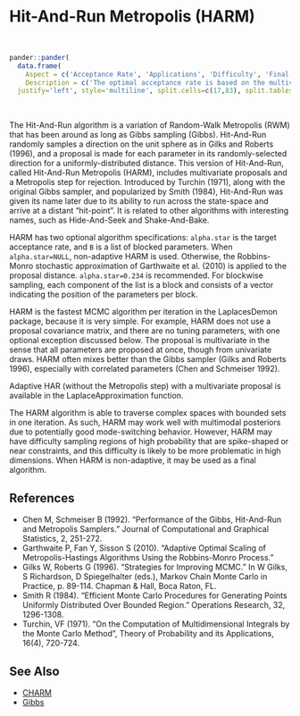 # Hit-And-Run Metropolis (<a name='harm'>HARM</a>)

<br>
```r
pander::pander(
  data.frame(
    Aspect = c('Acceptance Rate', 'Applications', 'Difficulty', 'Final Algorithm?', 'Proposal'),
    Description = c('The optimal acceptance rate is based on the multivariate normality of the marginal posterior distributions, and ranges from 44% for one parameter to 23.4% for five or more parameters. The observed acceptance rate may be suitable in the interval [15%,50%].', 'This is a widely applicable, general-purpose algorithm.','This algorithm is easy for a beginner. There are no required algorithm specifications (though two are optional) and tuning is unnecessary.','Yes, if not adaptive.', 'Blockwise or Multivariate. Proposals are multivariate only in the sense that proposals for multiple parameters are generated at once. However, proposals are not generated with a multivariate distribution and a proposal covariance matrix.')),
  justify='left', style='multiline', split.cells=c(17,83), split.tables=Inf)
```

<br>

The Hit-And-Run algorithm is a variation of Random-Walk Metropolis (RWM) that has been around as long as Gibbs sampling (Gibbs). Hit-And-Run randomly samples a direction on the unit sphere as in Gilks and Roberts (1996), and a proposal is made for each parameter in its randomly-selected direction for a uniformly-distributed distance. This version of Hit-And-Run, called Hit-And-Run Metropolis (HARM), includes multivariate proposals and a Metropolis step for rejection. Introduced by Turchin (1971), along with the original Gibbs sampler, and popularized by Smith (1984), Hit-And-Run was given its name later due to its ability to run across the state-space and arrive at a distant "hit-point". It is related to other algorithms with interesting names, such as Hide-And-Seek and Shake-And-Bake.

HARM has two optional algorithm specifications: `alpha.star` is the target acceptance rate, and `B` is a list of blocked parameters. When `alpha.star=NULL`, non-adaptive HARM is used. Otherwise, the Robbins-Monro stochastic approximation of Garthwaite et al. (2010) is applied to the proposal distance. `alpha.star=0.234` is recommended. For blockwise sampling, each component of the list is a block and consists of a vector indicating the position of the parameters per block.

HARM is the fastest MCMC algorithm per iteration in the <span class="pack">LaplacesDemon</span> package, because it is very simple. For example, HARM does not use a proposal covariance matrix, and there are no tuning parameters, with one optional exception discussed below. The proposal is multivariate in the sense that all parameters are proposed at once, though from univariate draws. HARM often mixes better than the Gibbs sampler (Gilks and Roberts 1996), especially with correlated parameters (Chen and Schmeiser 1992).

Adaptive HAR (without the Metropolis step) with a multivariate proposal is available in the <span class="func">LaplaceApproximation</span> function.

The HARM algorithm is able to traverse complex spaces with bounded sets in one iteration. As such, HARM may work well with multimodal posteriors due to potentially good mode-switching behavior. However, HARM may have difficulty sampling regions of high probability that are spike-shaped or near constraints, and this difficulty is likely to be more problematic in high dimensions. When HARM is non-adaptive, it may be used as a final algorithm.

## References

- Chen M, Schmeiser B (1992). "Performance of the Gibbs, Hit-And-Run and Metropolis Samplers." Journal of Computational and Graphical Statistics, 2, 251-272.
- Garthwaite P, Fan Y, Sisson S (2010). "Adaptive Optimal Scaling of Metropolis-Hastings Algorithms Using the Robbins-Monro Process."
- Gilks W, Roberts G (1996). "Strategies for Improving MCMC." In W Gilks, S Richardson, D Spiegelhalter (eds.), Markov Chain Monte Carlo in Practice, p. 89-114. Chapman & Hall, Boca Raton, FL.
- Smith R (1984). "Efficient Monte Carlo Procedures for Generating Points Uniformly Distributed Over Bounded Region." Operations Research, 32, 1296-1308.
- Turchin, VF (1971). "On the Computation of Multidimensional Integrals by the Monte Carlo Method", Theory of Probability and its Applications, 16(4), 720-724.

## See Also

- [CHARM](#charm)
- [Gibbs](#gibbs)

